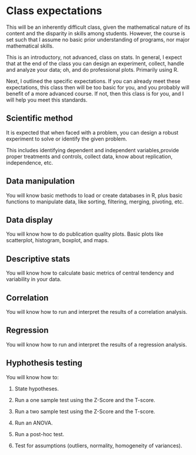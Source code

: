 # Class expectations {}

This will be an inherently difficult class, given the mathematical nature of its content and the disparity in skills among students. However, the course is set such that I assume no basic prior understanding of programs, nor major mathematical skills.

This is an introductory, not advanced, class on stats. In general, I expect that at the end of the class you can design an experiment, collect, handle and analyze your data; oh, and do professional plots. Primarily using R. 

Next, I outlined the specific expectations. If you can already meet these expectations, this class then will be too basic for you, and you probably will benefit of a more advanced course. If not, then this class is for you, and I will help you meet this standards.

## Scientific method {-}
It is expected that when faced with a problem, you can design a robust experiment to solve or identify the given problem. 

This includes identifying dependent and independent variables,provide proper treatments and controls,  collect data, know about replication, independence, etc.

## Data manipulation {-}
You will know basic methods to load or create databases in R, plus basic functions to manipulate data, like sorting, filtering, merging, pivoting, etc.

## Data display {-}
You will know how to do publication quality plots. Basic plots like scatterplot, histogram, boxplot, and maps.

## Descriptive stats {-}
You will know how to calculate basic metrics of central tendency and variability in your data.

## Correlation {-}
You will know how to run and interpret the results of a correlation analysis.

## Regression {-}
You will know how to run and interpret the results of a regression analysis.

## Hyphothesis testing {-}

You will know how to:

1. State hypotheses.

2. Run a one sample test using the Z-Score and the T-score.

3. Run a two sample test using the Z-Score and the T-score.

4. Run an ANOVA.

5. Run a post-hoc test.

6. Test for assumptions (outliers, normality, homogeneity of variances).


